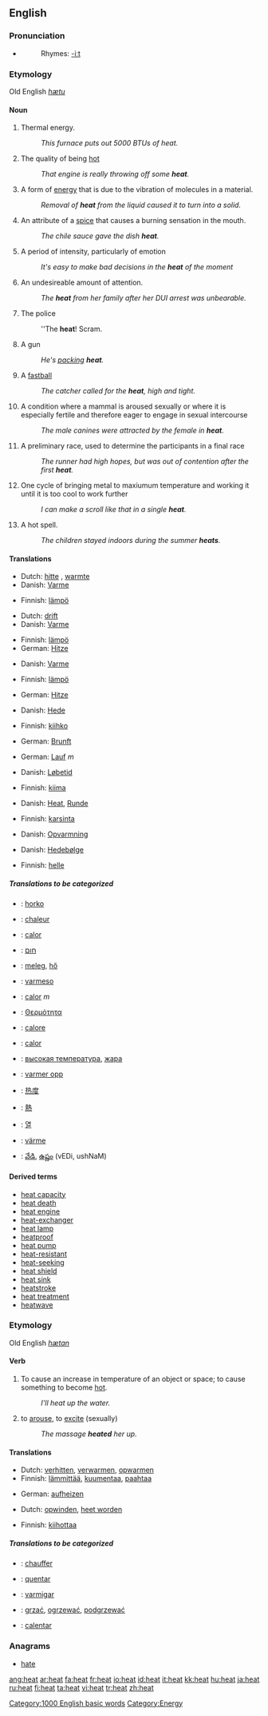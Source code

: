 ==English==

===Pronunciation===
*{{audio|en-us-heat.ogg|Audio (US)}}
*:Rhymes: [[Rhymes:English:-iːt|-iːt]]

===Etymology===
Old English ''[[hætu]]''

====Noun====
{{en-noun|s|-}}

# {{uncountable}} Thermal energy.
#: ''This furnace puts out 5000 BTUs of heat.''
# {{uncountable}} The quality of being [[hot]]
#: ''That engine is really throwing off some '''heat'''.''
# {{uncountable}} A form of [[energy]] that is due to the vibration of molecules in a material.
#: ''Removal of '''heat''' from the liquid caused it to turn into a solid.''
# {{uncountable}} An attribute of a [[spice]] that causes a burning sensation in the mouth.
#: ''The chile sauce gave the dish '''heat'''.''
# {{uncountable}} A period of intensity, particularly of emotion
#: ''It's easy to make bad decisions in the '''heat''' of the moment''
# {{uncountable}} An undesireable amount of attention.
#: ''The '''heat''' from her family after her DUI arrest was unbearable.''
# {{uncountable}} {{slang}} The police
#: ''The '''heat'''! Scram.
# {{uncountable}} {{slang}} A gun
#: ''He's [[pack]]ing '''heat'''.''
# {{countable}} {{baseball}} A [[fastball]]
#: ''The catcher called for the '''heat''', high and tight.''
# {{uncountable}} A condition where a mammal is aroused sexually or where it is especially fertile and therefore eager to engage in sexual intercourse
#: ''The male canines were attracted by the female in '''heat'''.''
# {{countable}} A preliminary race, used to determine the participants in a final race
#: ''The runner had high hopes, but was out of contention after the first '''heat'''.''
# {{countable}} One cycle of bringing metal to maxiumum temperature and working it until it is too cool to work further
#: ''I can make a scroll like that in a single '''heat'''.''
# {{countable}} A hot spell<span id="heat13"></span>.
#: ''The children stayed indoors during the summer '''heats'''.''

====Translations====
{{trans-top|Thermal energy}}
*Dutch: [[hitte]] {{f}}, [[warmte]] {{f}}
*Danish: [[Varme]]
{{trans-mid}}
*Finnish: [[lämpö]]
{{trans-bottom}}

{{trans-top|The quality of being hot}}
*Dutch: [[drift]] {{f}}
*Danish: [[Varme]]
{{trans-mid}}
*Finnish: [[lämpö]]
*German: [[Hitze]] {{f}}
{{trans-bottom}}

{{trans-top|A form of energy that is due to the vibration of molecules in a material}}
*Danish: [[Varme]]
{{trans-mid}}
*Finnish: [[lämpö]]
{{trans-bottom}}

{{trans-top|An attribute of a spice that causes a burning sensation in the mouth}}
*German: [[Hitze]] {{f}}
{{trans-mid}}
{{trans-bottom}}

{{trans-top|A period of intensity, particularly of emotion}}
*Danish: [[Hede]]
{{trans-mid}}
*Finnish: [[kiihko]]
{{trans-bottom}}

{{trans-top|An undesireable amount of attention}}
{{trans-mid}}
{{trans-bottom}}

{{trans-top|The police}}
{{trans-mid}}
{{trans-bottom}}

{{trans-top|A gun}}
*German: [[Brunft]] {{f}}
{{trans-mid}}
{{trans-bottom}}

{{trans-top|A fastball}}
*German: [[Lauf]] ''m''
{{trans-mid}}
{{trans-bottom}}

{{trans-top|A condition where a mammal is aroused sexually or where it is especially fertile}}
*Danish: [[Løbetid]]
{{trans-mid}}
*Finnish: [[kiima]]
{{trans-bottom}}

{{trans-top|A preliminary race, used to determine the participants in a final race}}
*Danish: [[Heat]], [[Runde]]
{{trans-mid}}
*Finnish: [[karsinta]]
{{trans-bottom}}

{{trans-top|One cycle of bringing metal to maxiumum temperature and working it until it is too cool to work further}}
*Danish: [[Opvarmning]]
{{trans-mid}}
{{trans-bottom}}

{{trans-top|A hot spell}}
*Danish: [[Hedebølge]]
{{trans-mid}}
*Finnish: [[helle]]
{{trans-bottom}}

=====Translations to be categorized=====
{{checktrans}}
{{top}}
*{{ttbc|Czech}}: [[horko]]
*{{ttbc|French}}: [[chaleur]] {{f}}
*{{ttbc|Galician}}: [[calor]] {{f}}
*{{ttbc|Hebrew}}: [[חום]] {{m}}
*{{ttbc|Hungarian}}: [[meleg]], [[hő]]
*{{ttbc|Ido}}: [[varmeso]]
*{{ttbc|Spanish}}: [[calor]] ''m''
*{{ttbc|Greek}}: [[Θερμότητα]]
*{{ttbc|Italian}}: [[calore]]
{{mid}}
*{{ttbc|Portuguese}}: [[calor]]
*{{ttbc|Russian}}: [[высокая температура]], [[жара]] {{f}}
*{{ttbc|Norwegian}}: [[varmer opp]]
*{{ttbc|Chinese}}: [[热度]]
*{{ttbc|Japanese}}: [[熱]]
*{{ttbc|Korean}}: [[열]]
*{{ttbc|Swedish}}: [[värme]]
*{{ttbc|Telugu}}: [[వేడి]], [[ఉష్ణం]] (vEDi, ushNaM)
{{bottom}}

==== Derived terms ====
* [[heat capacity]]
* [[heat death]]
* [[heat engine]]
* [[heat-exchanger]]
* [[heat lamp]]
* [[heatproof]]
* [[heat pump]]
* [[heat-resistant]]
* [[heat-seeking]]
* [[heat shield]]
* [[heat sink]]
* [[heatstroke]]
* [[heat treatment]]
* [[heatwave]]

===Etymology===
Old English ''[[hætan]]''

====Verb====
{{en-verb}}

# To cause an increase in temperature of an object or space; to cause something to become [[hot]].
#: ''I'll heat up the water.''
# to [[arouse]], to [[excite]] (sexually)
#: ''The massage '''heated''' her up.''

====Translations====
{{trans-top|To cause an increase in temperature of an object or space}}
*Dutch: [[verhitten]], [[verwarmen]], [[opwarmen]]
*Finnish: [[lämmittää]], [[kuumentaa]], [[paahtaa]]
{{trans-mid}}
*German: [[aufheizen]]
{{trans-bottom}}

{{trans-top|to arouse, to excite (sexually)}}
*Dutch: [[opwinden]], [[heet worden]]
{{trans-mid}}
*Finnish: [[kiihottaa]]
{{trans-bottom}}

=====Translations to be categorized=====
{{checktrans}}
{{top}}
*{{ttbc|French}}: [[chauffer]]
*{{ttbc|Galician}}: [[quentar]]
*{{ttbc|Ido}}: [[varmigar]]
{{mid}}
*{{ttbc|Polish}}: [[grzać]], [[ogrzewać]], [[podgrzewać]]
*{{ttbc|Spanish}}: [[calentar]]
{{bottom}}

===Anagrams===
*[[hate]]

[[Category:1000 English basic words]]
[[Category:Energy]]

[[ang:heat]]
[[ar:heat]]
[[fa:heat]]
[[fr:heat]]
[[io:heat]]
[[id:heat]]
[[it:heat]]
[[kk:heat]]
[[hu:heat]]
[[ja:heat]]
[[ru:heat]]
[[fi:heat]]
[[ta:heat]]
[[vi:heat]]
[[tr:heat]]
[[zh:heat]]
